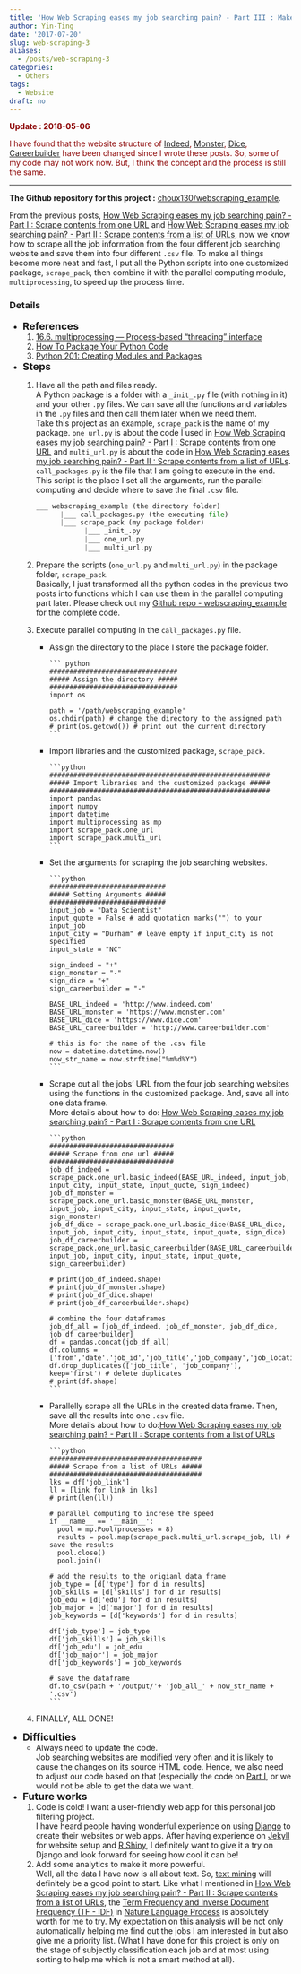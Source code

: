 ```yaml
---
title: 'How Web Scraping eases my job searching pain? - Part III : Make it More Efficient'
author: Yin-Ting
date: '2017-07-20'
slug: web-scraping-3
aliases: 
  - /posts/web-scraping-3
categories:
  - Others
tags:
  - Website
draft: no
---
```

<font color="darkred">
**Update : 2018-05-06** <br /> 

I have found that the website structure of <a href="https://www.indeed.com/">Indeed</a>, <a href="https://www.monster.com/">Monster</a>, <a href="http://www.dice.com/">Dice</a>, <a href="http://www.careerbuilder.com/">Careerbuilder</a> have been changed since I wrote these posts. So, some of my code may not work now. But, I think the concept and the process is still the same. 
</font> 

<hr />

**The Github repository for this project :** [choux130/webscraping_example](https://github.com/choux130/webscraping_example).

From the previous posts,  <a href="/posts/web-scraping-1/">How Web Scraping eases my job searching pain? - Part I : Scrape contents from one URL</a> and  <a href="/posts/web-scraping-2/">How Web Scraping eases my job searching pain? - Part II : Scrape contents from a list of URLs</a>, now we know how to scrape all the job information from the four different job searching website and save them into four different `.csv` file. To make all things become more neat and fast, I put all the Python scripts into one customized package, `scrape_pack`, then combine it with the parallel computing module, `multiprocessing`, to speed up the process time. 

### Details
* **<font size="4">References</font>** <br />
  1. [16.6. multiprocessing — Process-based “threading” interface](https://docs.python.org/2/library/multiprocessing.html)
  2. [How To Package Your Python Code](https://python-packaging.readthedocs.io/en/latest/)
  3. [Python 201: Creating Modules and Packages](https://www.blog.pythonlibrary.org/2012/07/08/python-201-creating-modules-and-packages/)
  
* **<font size="4">Steps</font>** <br />
  1. Have all the path and files ready. <br />
    <span>A Python package is a folder with a `_init_.py` file (with nothing in it) and your other `.py` files. We can save all the functions and variables in the `.py` files and then call them later when we need them. <br />
  Take this project as an example, `scrape_pack` is the name of my package. `one_url.py` is about the code I used in <a href="/posts/web-scraping-1/">How Web Scraping eases my job searching pain? - Part I : Scrape contents from one URL</a> and `multi_url.py` is about the code in <a href="/posts/web-scraping-2/">How Web Scraping eases my job searching pain? - Part II : Scrape contents from a list of URLs</a>. `call_packages.py` is the file that I am going to execute in the end. This script is the place I set all the arguments, run the parallel computing and decide where to save the final `.csv` file. </span>
  
        ```python
        ___ webscraping_example (the directory folder)
              |___ call_packages.py (the executing file)
              |___ scrape_pack (my package folder)
                    |___ _init_.py 
                    |___ one_url.py
                    |___ multi_url.py
        ```

  2. Prepare the scripts (`one_url.py` and `multi_url.py`) in the package folder, `scrape_pack`. <br />
    <span>Basically, I just transformed all the python codes in the previous two posts into functions which I can use them in the parallel computing part later. Please check out my [Github repo - webscraping_example](https://github.com/choux130/webscraping_example) for the complete code.</span>
    
  3. Execute parallel computing in the `call_packages.py` file. 
      * Assign the directory to the place I store the package folder. 
        
            ``` python
            ################################
            ##### Assign the directory #####
            ################################
            import os
          
            path = '/path/webscraping_example'
            os.chdir(path) # change the directory to the assigned path
            # print(os.getcwd()) # print out the current directory
            ```
        
      * Import libraries and the customized package, `scrape_pack`.
        
            ```python
            #######################################################
            ##### Import libraries and the customized package #####
            #######################################################
            import pandas
            import numpy
            import datetime
            import multiprocessing as mp
            import scrape_pack.one_url
            import scrape_pack.multi_url
            ```
        
      * Set the arguments for scraping the job searching websites.
        
            ```python
            #############################
            ##### Setting Arguments #####
            #############################
            input_job = "Data Scientist"
            input_quote = False # add quotation marks("") to your input_job
            input_city = "Durham" # leave empty if input_city is not specified
            input_state = "NC"
      
            sign_indeed = "+"
            sign_monster = "-"
            sign_dice = "+"
            sign_careerbuilder = "-"
    
            BASE_URL_indeed = 'http://www.indeed.com'
            BASE_URL_monster = 'https://www.monster.com'
            BASE_URL_dice = 'https://www.dice.com'
            BASE_URL_careerbuilder = 'http://www.careerbuilder.com'
    
            # this is for the name of the .csv file
            now = datetime.datetime.now()
            now_str_name = now.strftime("%m%d%Y")
            ```
        
      * Scrape out all the jobs' URL from the four job searching websites using the functions in the customized package. And, save all into one data frame.<br /> 
        <span>More details about how to do: <a href="/posts/web-scraping-1/">How Web Scraping eases my job searching pain? - Part I : Scrape contents from one URL</a></span>
       
            ```python
            ###############################
            ##### Scrape from one url #####
            ###############################
            job_df_indeed = scrape_pack.one_url.basic_indeed(BASE_URL_indeed, input_job, input_city, input_state, input_quote, sign_indeed)
            job_df_monster = scrape_pack.one_url.basic_monster(BASE_URL_monster, input_job, input_city, input_state, input_quote, sign_monster)
            job_df_dice = scrape_pack.one_url.basic_dice(BASE_URL_dice, input_job, input_city, input_state, input_quote, sign_dice)
            job_df_careerbuilder = scrape_pack.one_url.basic_careerbuilder(BASE_URL_careerbuilder, input_job, input_city, input_state, input_quote, sign_careerbuilder)
    
            # print(job_df_indeed.shape)
            # print(job_df_monster.shape)
            # print(job_df_dice.shape)
            # print(job_df_careerbuilder.shape)
          
            # combine the four dataframes
            job_df_all = [job_df_indeed, job_df_monster, job_df_dice, job_df_careerbuilder]
            df = pandas.concat(job_df_all)
            df.columns = ['from','date','job_id','job_title','job_company','job_location','job_link']
            df.drop_duplicates(['job_title', 'job_company'], keep='first') # delete duplicates
            # print(df.shape)
            ```
            
      * Parallelly scrape all the URLs in the created data frame. Then, save all the results into one `.csv` file. <br />
        <span>More details about how to do:<a href="/posts/web-scraping-2/">How Web Scraping eases my job searching pain? - Part II : Scrape contents from a list of URLs</a></span>
        
            ```python
            ######################################
            ##### Scrape from a list of URLs #####
            ######################################
            lks = df['job_link']
            ll = [link for link in lks]
            # print(len(ll))
    
            # parallel computing to increse the speed
            if __name__ == '__main__':
              pool = mp.Pool(processes = 8)
              results = pool.map(scrape_pack.multi_url.scrape_job, ll) # save the results
              pool.close()
              pool.join()
            
            # add the results to the origianl data frame 
            job_type = [d['type'] for d in results]
            job_skills = [d['skills'] for d in results]
            job_edu = [d['edu'] for d in results]
            job_major = [d['major'] for d in results]
            job_keywords = [d['keywords'] for d in results]
    
            df['job_type'] = job_type 
            df['job_skills'] = job_skills
            df['job_edu'] = job_edu
            df['job_major'] = job_major
            df['job_keywords'] = job_keywords
    
            # save the dataframe
            df.to_csv(path + '/output/'+ 'job_all_' + now_str_name + '.csv')
            ```
    4. FINALLY, ALL DONE! 
    
* **<font size="4">Difficulties</font>** <br />
  * Always need to update the code. <br />
       <span>Job searching websites are modified very often and it is likely to cause the changes on its source HTML code. Hence, we also need to adjust our code based on that (especially the code on <a href="/posts/web-scraping-1/">Part I</a>, or we would not be able to get the data we want.</span>
    
* **<font size="4">Future works</font>** <br />
  1. Code is cold! I want a user-friendly web app for this personal job filtering project. <br />
        <span>I have heard people having wonderful experience on using [Django](https://www.djangoproject.com/) to create their websites or web apps. After having experience on [Jekyll](https://jekyllrb.com/) for website setup and [R Shiny](https://shiny.rstudio.com/), I definitely want to give it a try on Django and look forward for seeing how cool it can be!</span>
    2. Add some analytics to make it more powerful. <br />
       <span>Well, all the data I have now is all about text. So, [text mining](https://en.wikipedia.org/wiki/Text_mining) will definitely be a good point to start. Like what I mentioned in <a href="/posts/web-scraping-2/">How Web Scraping eases my job searching pain? - Part II : Scrape contents from a list of URLs</a>, the [Term Frequency and Inverse Document Frequency (TF - IDF)](https://janav.wordpress.com/2013/10/27/tf-idf-and-cosine-similarity/) in [Nature Language Process](https://blog.algorithmia.com/introduction-natural-language-processing-nlp/) is absolutely worth for me to try. My expectation on this analysis will be not only automatically helping me find out the jobs I am interested in but also give me a priority list. (What I have done for this project is only on the stage of subjectly classification each job and at most using sorting to help me which is not a smart method at all).  
       </span>